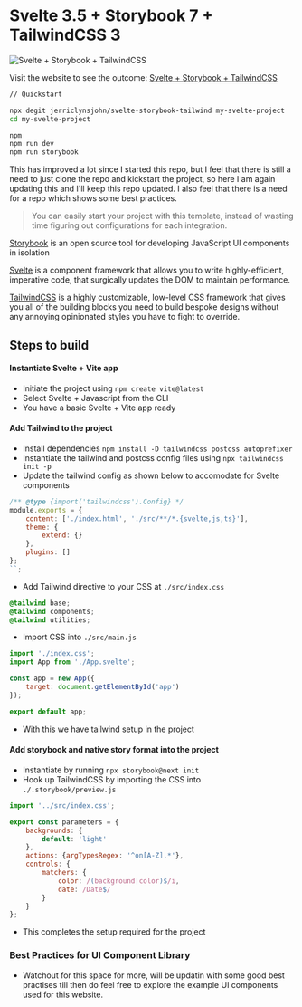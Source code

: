 
<Meta title="Intro/Welcome" />

# Svelte 3.5 + Storybook 7 + TailwindCSS 3

<img src={Social} alt="Svelte + Storybook + TailwindCSS" />

Visit the website to see the outcome: [Svelte + Storybook + TailwindCSS](https://sst.sveltehub.dev)

```bash
// Quickstart

npx degit jerriclynsjohn/svelte-storybook-tailwind my-svelte-project
cd my-svelte-project

npm
npm run dev
npm run storybook
```

This has improved a lot since I started this repo, but I feel that there is still a need to just clone the repo and kickstart the project, so here I am again updating this and I'll keep this repo updated. I also feel that there is a need for a repo which shows some best practices.

> You can easily start your project with this template, instead of wasting time figuring out configurations for each integration.

[Storybook](https://storybook.js.org/) is an open source tool for developing JavaScript UI components in isolation

[Svelte](https://svelte.dev/) is a component framework that allows you to write highly-efficient, imperative code, that surgically updates the DOM to maintain performance.

[TailwindCSS](https://tailwindcss.com/) is a highly customizable, low-level CSS framework that gives you all of the building blocks you need to build bespoke designs without any annoying opinionated styles you have to fight to override.

## Steps to build

#### Instantiate Svelte + Vite app

-   Initiate the project using `npm create vite@latest`
-   Select Svelte + Javascript from the CLI
-   You have a basic Svelte + Vite app ready

#### Add Tailwind to the project

-   Install dependencies `npm install -D tailwindcss postcss autoprefixer`
-   Instantiate the tailwind and postcss config files using `npx tailwindcss init -p`
-   Update the tailwind config as shown below to accomodate for Svelte components

```js
/** @type {import('tailwindcss').Config} */
module.exports = {
    content: ['./index.html', './src/**/*.{svelte,js,ts}'],
    theme: {
        extend: {}
    },
    plugins: []
};
``;
```

-   Add Tailwind directive to your CSS at `./src/index.css`

```css
@tailwind base;
@tailwind components;
@tailwind utilities;
```

-   Import CSS into `./src/main.js`

```js
import './index.css';
import App from './App.svelte';

const app = new App({
    target: document.getElementById('app')
});

export default app;
```

-   With this we have tailwind setup in the project

#### Add storybook and native story format into the project

-   Instantiate by running `npx storybook@next init`
-   Hook up TailwindCSS by importing the CSS into `./.storybook/preview.js`

```js
import '../src/index.css';

export const parameters = {
    backgrounds: {
        default: 'light'
    },
    actions: {argTypesRegex: '^on[A-Z].*'},
    controls: {
        matchers: {
            color: /(background|color)$/i,
            date: /Date$/
        }
    }
};
```

-   This completes the setup required for the project

### Best Practices for UI Component Library

-   Watchout for this space for more, will be updatin with some good best practises till then do feel free to explore the example UI components used for this website.
